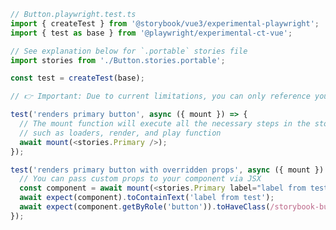 ```ts
// Button.playwright.test.ts
import { createTest } from '@storybook/vue3/experimental-playwright';
import { test as base } from '@playwright/experimental-ct-vue';

// See explanation below for `.portable` stories file
import stories from './Button.stories.portable';

const test = createTest(base);

// 👉 Important: Due to current limitations, you can only reference your stories as JSX elements.

test('renders primary button', async ({ mount }) => {
  // The mount function will execute all the necessary steps in the story,
  // such as loaders, render, and play function
  await mount(<stories.Primary />);
});

test('renders primary button with overridden props', async ({ mount }) => {
  // You can pass custom props to your component via JSX
  const component = await mount(<stories.Primary label="label from test" />);
  await expect(component).toContainText('label from test');
  await expect(component.getByRole('button')).toHaveClass(/storybook-button--primary/);
});
```
